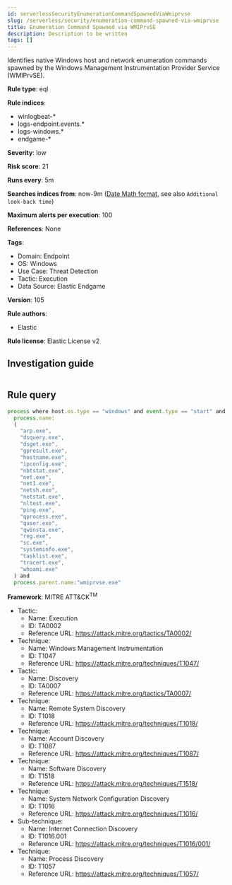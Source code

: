 ```yaml
---
id: serverlessSecurityEnumerationCommandSpawnedViaWmiprvse
slug: /serverless/security/enumeration-command-spawned-via-wmiprvse
title: Enumeration Command Spawned via WMIPrvSE
description: Description to be written
tags: []
---
```


<div id="enumeration-command-spawned-via-wmiprvse"></div>

Identifies native Windows host and network enumeration commands spawned by the Windows Management Instrumentation Provider Service (WMIPrvSE).

**Rule type**: eql

**Rule indices**: 

* winlogbeat-*
* logs-endpoint.events.*
* logs-windows.*
* endgame-*

**Severity**: low

**Risk score**: 21

**Runs every**: 5m

**Searches indices from**: now-9m ([Date Math format](((ref))/common-options.html#date-math), see also <DocLink id="serverlessSecurityRulesUiCreate" section="set-the-rules-schedule">`Additional look-back time`</DocLink>)

**Maximum alerts per execution**: 100

**References**: None

**Tags**: 

* Domain: Endpoint
* OS: Windows
* Use Case: Threat Detection
* Tactic: Execution
* Data Source: Elastic Endgame

**Version**: 105

**Rule authors**: 

* Elastic

**Rule license**: Elastic License v2

## Investigation guide

```markdown

```

## Rule query

```js
process where host.os.type == "windows" and event.type == "start" and
  process.name:
  (
    "arp.exe",
    "dsquery.exe",
    "dsget.exe",
    "gpresult.exe",
    "hostname.exe",
    "ipconfig.exe",
    "nbtstat.exe",
    "net.exe",
    "net1.exe",
    "netsh.exe",
    "netstat.exe",
    "nltest.exe",
    "ping.exe",
    "qprocess.exe",
    "quser.exe",
    "qwinsta.exe",
    "reg.exe",
    "sc.exe",
    "systeminfo.exe",
    "tasklist.exe",
    "tracert.exe",
    "whoami.exe"
  ) and
  process.parent.name:"wmiprvse.exe"

```

**Framework**: MITRE ATT&CK<sup>TM</sup>

* Tactic:
    * Name: Execution
    * ID: TA0002
    * Reference URL: https://attack.mitre.org/tactics/TA0002/
* Technique:
    * Name: Windows Management Instrumentation
    * ID: T1047
    * Reference URL: https://attack.mitre.org/techniques/T1047/
* Tactic:
    * Name: Discovery
    * ID: TA0007
    * Reference URL: https://attack.mitre.org/tactics/TA0007/
* Technique:
    * Name: Remote System Discovery
    * ID: T1018
    * Reference URL: https://attack.mitre.org/techniques/T1018/
* Technique:
    * Name: Account Discovery
    * ID: T1087
    * Reference URL: https://attack.mitre.org/techniques/T1087/
* Technique:
    * Name: Software Discovery
    * ID: T1518
    * Reference URL: https://attack.mitre.org/techniques/T1518/
* Technique:
    * Name: System Network Configuration Discovery
    * ID: T1016
    * Reference URL: https://attack.mitre.org/techniques/T1016/
* Sub-technique:
    * Name: Internet Connection Discovery
    * ID: T1016.001
    * Reference URL: https://attack.mitre.org/techniques/T1016/001/
* Technique:
    * Name: Process Discovery
    * ID: T1057
    * Reference URL: https://attack.mitre.org/techniques/T1057/

